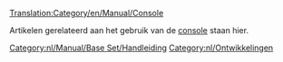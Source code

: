[[Translation:Category/en/Manual/Console]]


Artikelen gerelateerd aan het gebruik van de [[nl/Manual/Console|console]] staan hier.

[[Category:nl/Manual/Base Set/Handleiding]]
[[Category:nl/Ontwikkelingen]]